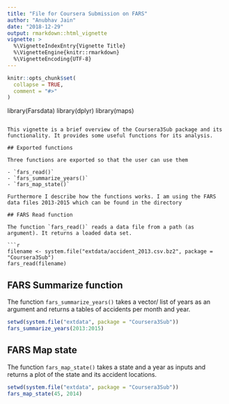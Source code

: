 ```yaml
---
title: "File for Coursera Submission on FARS"
author: "Anubhav Jain"
date: "2018-12-29"
output: rmarkdown::html_vignette
vignette: >
  %\VignetteIndexEntry{Vignette Title}
  %\VignetteEngine{knitr::rmarkdown}
  %\VignetteEncoding{UTF-8}
---
```


```r
knitr::opts_chunk$set(
  collapse = TRUE,
  comment = "#>"
)
```
library(Farsdata)
library(dplyr)
library(maps)
```

This vignette is a brief overview of the Coursera3Sub package and its functionality. It provides some useful functions for its analysis.

## Exported functions
 
Three functions are exported so that the user can use them

- `fars_read()`
- `fars_summarize_years()`
- `fars_map_state()`

Furthermore I describe how the functions works. I am using the FARS data files 2013-2015 which can be found in the directory 

## FARS Read function

The function `fars_read()` reads a data file from a path (as argument). It returns a loaded data set.

```r
filename <- system.file("extdata/accident_2013.csv.bz2", package = "Coursera3Sub")
fars_read(filename)
```

## FARS Summarize function

The function `fars_summarize_years()` takes a vector/ list of years as an argument and returns a tables of accidents per month and year.

```r
setwd(system.file("extdata", package = "Coursera3Sub"))
fars_summarize_years(2013:2015)
```

## FARS Map state

The function `fars_map_state()` takes a state and a year as inputs and returns a plot of the state and its accident locations.

```r
setwd(system.file("extdata", package = "Coursera3Sub"))
fars_map_state(45, 2014)
```

